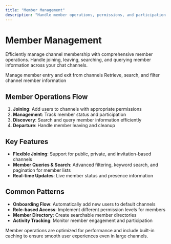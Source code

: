 ```yaml
---
title: "Member Management"
description: "Handle member operations, permissions, and participation in chat channels"
---
```


# Member Management

Efficiently manage channel membership with comprehensive member operations. Handle joining, leaving, searching, and querying member information across your chat channels.

<CardGroup cols={2}>
  <Card title="Join & Leave Channels" icon="sign-in-alt" href="/social-plus-sdk/chat/conversation-management/members/join-leave-channel">
    Manage member entry and exit from channels
  </Card>
  <Card title="Query Members" icon="users" href="/social-plus-sdk/chat/conversation-management/members/query-members">
    Retrieve, search, and filter channel member information
  </Card>
</CardGroup>

## Member Operations Flow

1. **Joining**: Add users to channels with appropriate permissions
2. **Management**: Track member status and participation
3. **Discovery**: Search and query member information efficiently
4. **Departure**: Handle member leaving and cleanup

## Key Features

- **Flexible Joining**: Support for public, private, and invitation-based channels
- **Member Queries & Search**: Advanced filtering, keyword search, and pagination for member lists
- **Real-time Updates**: Live member status and presence information

## Common Patterns

- **Onboarding Flow**: Automatically add new users to default channels
- **Role-based Access**: Implement different permission levels for members
- **Member Directory**: Create searchable member directories
- **Activity Tracking**: Monitor member engagement and participation

<Note>
Member operations are optimized for performance and include built-in caching to ensure smooth user experiences even in large channels.
</Note>
